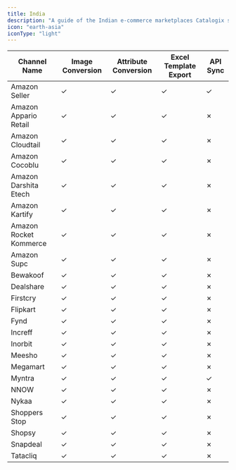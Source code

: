```yaml
---
title: India
description: "A guide of the Indian e-commerce marketplaces Catalogix supports."
icon: "earth-asia"
iconType: "light"
---
```


| Channel Name | Image Conversion | Attribute Conversion | Excel Template Export | API Sync |
|--------------|-----------------|---------------------|---------------------|----------|
| Amazon Seller | ✓ | ✓ | ✓ | ✓ |
| Amazon Appario Retail | ✓ | ✓ | ✓ | ✗ |
| Amazon Cloudtail | ✓ | ✓ | ✓ | ✗ |
| Amazon Cocoblu | ✓ | ✓ | ✓ | ✗ |
| Amazon Darshita Etech | ✓ | ✓ | ✓ | ✗ |
| Amazon Kartify | ✓ | ✓ | ✓ | ✗ |
| Amazon Rocket Kommerce | ✓ | ✓ | ✓ | ✗ |
| Amazon Supc | ✓ | ✓ | ✓ | ✗ |
| Bewakoof | ✓ | ✓ | ✓ | ✗ |
| Dealshare | ✓ | ✓ | ✓ | ✗ |
| Firstcry | ✓ | ✓ | ✓ | ✗ |
| Flipkart | ✓ | ✓ | ✓ | ✗ |
| Fynd | ✓ | ✓ | ✓ | ✗ |
| Increff | ✓ | ✓ | ✓ | ✗ |
| Inorbit | ✓ | ✓ | ✓ | ✗ |
| Meesho | ✓ | ✓ | ✓ | ✗ |
| Megamart | ✓ | ✓ | ✓ | ✗ |
| Myntra | ✓ | ✓ | ✓ | ✓ |
| NNOW | ✓ | ✓ | ✓ | ✗ |
| Nykaa | ✓ | ✓ | ✓ | ✗ |
| Shoppers Stop | ✓ | ✓ | ✓ | ✗ |
| Shopsy | ✓ | ✓ | ✓ | ✗ |
| Snapdeal | ✓ | ✓ | ✓ | ✗ |
| Tatacliq | ✓ | ✓ | ✓ | ✗ |
